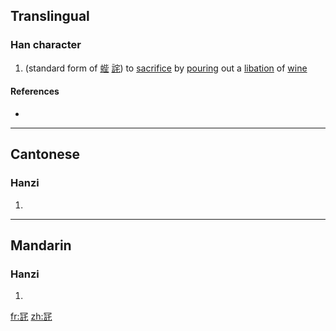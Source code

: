==Translingual==

===Han character===
{{Han char|rn=14|rad=冖|as=10|sn=12|four=|canj=月卜口心 (BYRP)}}

# (standard form of [[蜌]] [[詫]]) to [[sacrifice]] by [[pouring]] out a [[libation]] of [[wine]]

====References====
* {{Han ref|kx=0131.040|hdz=10305.070|uh=34C3|ud=13507}}

----

==Cantonese==

===Hanzi===
{{yue-hanzi|jyut=|y=[[dou3]]}}

# {{defn|Cantonese|sort=冖10}}

----

==Mandarin==

===Hanzi===
{{cmn-hanzi|pin=[[chuí]] ([[chui2]]), [[dù]] ([[du4]]), [[zhà]] ([[zha4]])|wg=[[ch'ui2|ch'ui<sup>2</sup>]], [[tu4|tu<sup>4</sup>]], [[cha4|cha<sup>4</sup>]]}}

# {{defn|Mandarin|sort=冖10}}

[[fr:㓃]]
[[zh:㓃]]